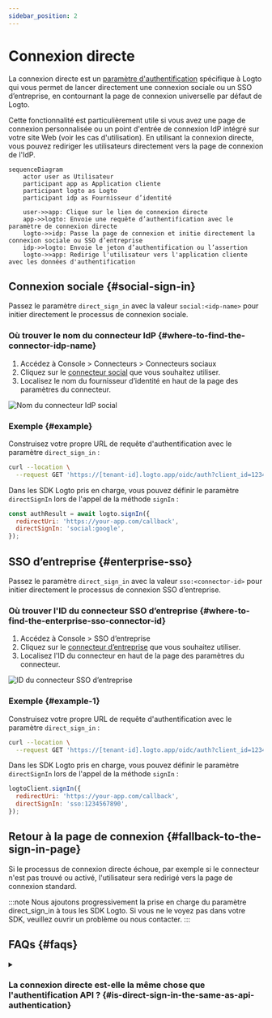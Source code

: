 ```yaml
---
sidebar_position: 2
---
```



# Connexion directe

La connexion directe est un [paramètre d'authentification](/end-user-flows/authentication-parameters) spécifique à Logto qui vous permet de lancer directement une connexion sociale ou un SSO d’entreprise, en contournant la page de connexion universelle par défaut de Logto.

Cette fonctionnalité est particulièrement utile si vous avez une page de connexion personnalisée ou un point d'entrée de connexion IdP intégré sur votre site Web (voir les cas d'utilisation). En utilisant la connexion directe, vous pouvez rediriger les utilisateurs directement vers la page de connexion de l'IdP.

```mermaid
sequenceDiagram
    actor user as Utilisateur
    participant app as Application cliente
    participant logto as Logto
    participant idp as Fournisseur d’identité

    user->>app: Clique sur le lien de connexion directe
    app->>logto: Envoie une requête d’authentification avec le paramètre de connexion directe
    logto->>idp: Passe la page de connexion et initie directement la connexion sociale ou SSO d’entreprise
    idp->>logto: Envoie le jeton d’authentification ou l’assertion
    logto->>app: Redirige l'utilisateur vers l'application cliente avec les données d'authentification
```

## Connexion sociale \{#social-sign-in}

Passez le paramètre `direct_sign_in` avec la valeur `social:<idp-name>` pour initier directement le processus de connexion sociale.

### Où trouver le nom du connecteur IdP \{#where-to-find-the-connector-idp-name}

1. Accédez à <CloudLink to="/connectors/social">Console > Connecteurs > Connecteurs sociaux</CloudLink>
2. Cliquez sur le [connecteur social](/connectors/social-connectors) que vous souhaitez utiliser.
3. Localisez le nom du fournisseur d’identité en haut de la page des paramètres du connecteur.

<img src={directSignInSocialNameImage} alt="Nom du connecteur IdP social" />

### Exemple \{#example}

Construisez votre propre URL de requête d'authentification avec le paramètre `direct_sign_in` :

```sh
curl --location \
  --request GET 'https://[tenant-id].logto.app/oidc/auth?client_id=1234567890&...&direct_sign_in=social:google'
```

Dans les SDK Logto pris en charge, vous pouvez définir le paramètre `directSignIn` lors de l'appel de la méthode `signIn` :

```javascript
const authResult = await logto.signIn({
  redirectUri: 'https://your-app.com/callback',
  directSignIn: 'social:google',
});
```

## SSO d’entreprise \{#enterprise-sso}

Passez le paramètre `direct_sign_in` avec la valeur `sso:<connector-id>` pour initier directement le processus de connexion SSO d’entreprise.

### Où trouver l'ID du connecteur SSO d’entreprise \{#where-to-find-the-enterprise-sso-connector-id}

1. Accédez à <CloudLink to="/enterprise-sso">Console > SSO d’entreprise</CloudLink>
2. Cliquez sur le [connecteur d’entreprise](/connectors/enterprise-connectors) que vous souhaitez utiliser.
3. Localisez l'ID du connecteur en haut de la page des paramètres du connecteur.

<img src={directSignInEnterpriseSsoImage} alt="ID du connecteur SSO d’entreprise" />

### Exemple \{#example-1}

Construisez votre propre URL de requête d'authentification avec le paramètre `direct_sign_in` :

```sh
curl --location \
  --request GET 'https://[tenant-id].logto.app/oidc/auth?client_id=1234567890&...&direct_sign_in=sso:1234567890'
```

Dans les SDK Logto pris en charge, vous pouvez définir le paramètre `directSignIn` lors de l'appel de la méthode `signIn` :

```javascript
logtoClient.signIn({
  redirectUri: 'https://your-app.com/callback',
  directSignIn: 'sso:1234567890',
});
```

## Retour à la page de connexion \{#fallback-to-the-sign-in-page}

Si le processus de connexion directe échoue, par exemple si le connecteur n'est pas trouvé ou activé, l'utilisateur sera redirigé vers la page de connexion standard.

:::note
Nous ajoutons progressivement la prise en charge du paramètre direct_sign_in à tous les SDK Logto. Si vous ne le voyez pas dans votre SDK, veuillez ouvrir un problème ou nous contacter.
:::

## FAQs \{#faqs}

<details>
  <summary>

### La connexion directe est-elle la même chose que l'authentification API ? \{#is-direct-sign-in-the-same-as-api-authentication}

</summary>

Non, la connexion directe est un paramètre de flux utilisateur qui vous permet de passer la page de connexion par défaut de Logto et de rediriger les utilisateurs directement vers la page de connexion du fournisseur social ou SSO d’entreprise. Contrairement à l'authentification basée sur l'API, l'utilisateur doit d'abord être redirigé vers le point de terminaison d'authentification Logto pour initier le processus de connexion.

</details>
